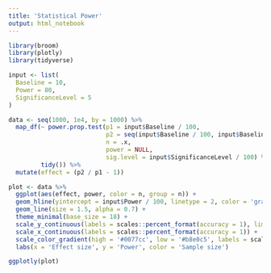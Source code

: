 ```yaml
---
title: 'Statistical Power'
output: html_notebook
---
```


```r
library(broom)
library(plotly)
library(tidyverse)
```

```r
input <- list(
  Baseline = 10,
  Power = 80,
  SignificanceLevel = 5
)
```

```r
data <- seq(1000, 1e4, by = 1000) %>%
  map_df(~ power.prop.test(p1 = input$Baseline / 100,
                           p2 = seq(input$Baseline / 100, input$Baseline * 1.5 / 100, by = 0.001),
                           n = .x,
                           power = NULL,
                           sig.level = input$SignificanceLevel / 100) %>%
         tidy()) %>%
  mutate(effect = (p2 / p1 - 1))
```

```r
plot <- data %>%
  ggplot(aes(effect, power, color = n, group = n)) +
  geom_hline(yintercept = input$Power / 100, linetype = 2, color = 'gray50', alpha = 0.5, size = 1.5) +
  geom_line(size = 1.5, alpha = 0.7) +
  theme_minimal(base_size = 18) +
  scale_y_continuous(labels = scales::percent_format(accuracy = 1), limits = c(0, NA)) +
  scale_x_continuous(labels = scales::percent_format(accuracy = 1)) +
  scale_color_gradient(high = '#0077cc', low = '#b8e0c5', labels = scales::comma_format()) +
  labs(x = 'Effect size', y = 'Power', color = 'Sample size')

ggplotly(plot)
```

